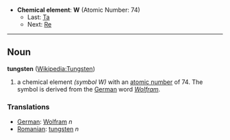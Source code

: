*'''Chemical element''': '''W''' (Atomic Number: 74)
**Last: [[Tantalum|Ta]]
**Next: [[Rhenium|Re]]
----
== Noun ==
'''tungsten''' ([[en:Tungsten|Wikipedia:Tungsten]])

# a chemical element ''(symbol W)'' with an [[atomic number]] of 74.  The symbol is derived from the [[German]] word ''[[Wolfram]]''.

=== Translations ===
*[[German]]: [[Wolfram]] ''n''
*[[Romanian]]: [[tungsten]] ''n''